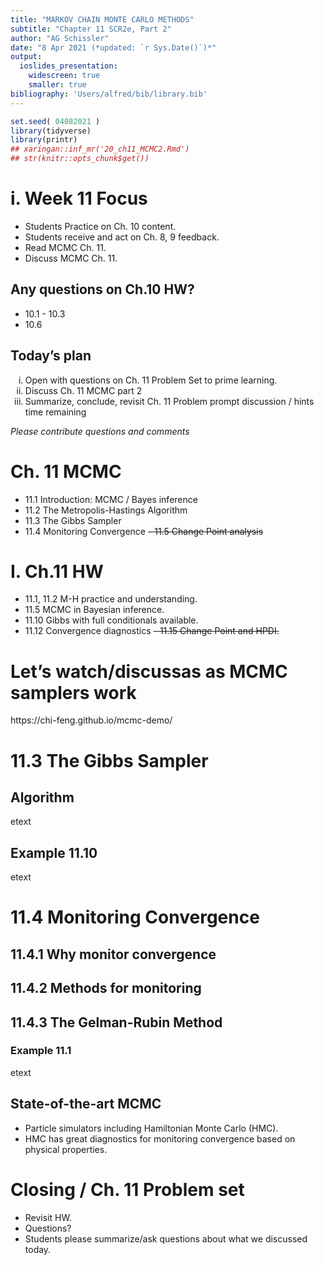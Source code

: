 ```yaml
---
title: "MARKOV CHAIN MONTE CARLO METHODS"
subtitle: "Chapter 11 SCR2e, Part 2"
author: "AG Schissler"
date: "8 Apr 2021 (*updated: `r Sys.Date()`)*"
output:
  ioslides_presentation:
    widescreen: true
    smaller: true
bibliography: 'Users/alfred/bib/library.bib'
---
```


```r
set.seed( 04082021 )
library(tidyverse)
library(printr)
## xaringan::inf_mr('20_ch11_MCMC2.Rmd')
## str(knitr::opts_chunk$get())
```

<!-- open up etext as you go. don't typeset the chapter -->

# i. Week 11 Focus

- Students Practice on Ch. 10 content.
- Students receive and act on Ch. 8, 9 feedback.
- Read MCMC Ch. 11.
- Discuss MCMC Ch. 11.

## Any questions on Ch.10 HW?

- 10.1 - 10.3
- 10.6

## Today's plan

i. Open with questions on Ch. 11 Problem Set to prime learning.
ii. Discuss Ch. 11 MCMC part 2
iii. Summarize, conclude, revisit Ch. 11 Problem prompt discussion / hints time remaining

*Please contribute questions and comments*

# Ch. 11 MCMC

- 11.1 Introduction: MCMC / Bayes inference
- 11.2 The Metropolis-Hastings Algorithm
- 11.3 The Gibbs Sampler
- 11.4 Monitoring Convergence
~~- 11.5 Change Point analysis~~

# I. Ch.11 HW

- 11.1, 11.2 M-H practice and understanding.
- 11.5 MCMC in Bayesian inference.
- 11.10 Gibbs with full conditionals available.
- 11.12 Convergence diagnostics
~~- 11.15 Change Point and HPDI.~~

# Let's watch/discussas as MCMC samplers work

https://chi-feng.github.io/mcmc-demo/

# 11.3 The Gibbs Sampler

## Algorithm

etext

## Example 11.10

etext

# 11.4 Monitoring Convergence

## 11.4.1 Why monitor convergence

## 11.4.2 Methods for monitoring

## 11.4.3 The Gelman-Rubin Method

### Example 11.1

etext

## State-of-the-art MCMC

- Particle simulators including Hamiltonian Monte Carlo (HMC). 
- HMC has great diagnostics for monitoring convergence based on physical properties.

# Closing / Ch. 11 Problem set

- Revisit HW.
- Questions?
- Students please summarize/ask questions about what we discussed today.
